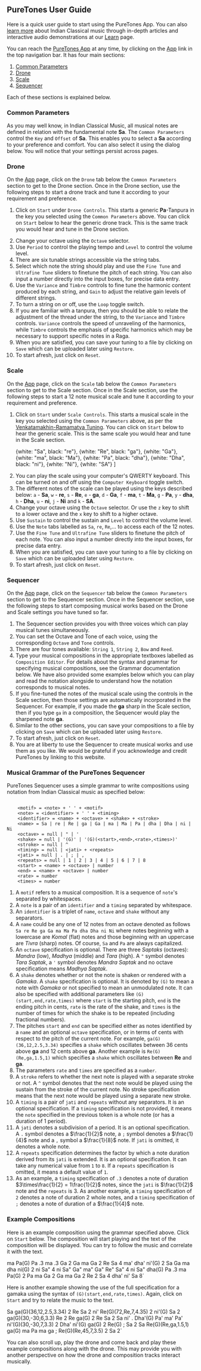 
## PureTones User Guide

Here is a quick user guide to start using the PureTones App. You can also [learn more](/learn/) about Indian Classical music through in-depth articles and interactive audio demonstrations at our [Learn](/learn/) page.

You can reach the [PureTones App](/app/) at any time, by clicking on the [App](/app/) link in the top navigation bar. It has four main sections:

1.  [Common Parameters](#common-parameters)
2.  [Drone](#drone)
3.  [Scale](#scale)
4.  [Sequencer](#sequencer)

Each of these sections is explained below.

### Common Parameters

As you may well know, in Indian Classical Music, all musical notes are defined in relation with the fundamental note **Sa**. The `Common Parameters` control the `Key` and `Offset` of **Sa**. This enables you to select a **Sa** according to your preference and comfort. You can also select it using the dialog below. You will notice that your settings persist across pages.

<CommonPitch />


### Drone

On the [App](/app/) page, click on the `Drone` tab below the `Common Parameters` section to get to the Drone section. Once in the Drone section, use the following steps to start a drone track and tune it according to your requirement and preference.

1.  Click on `Start` under `Drone Controls`. This starts a generic **Pa**-Tanpura in the key you selected using the `Common Parameters` above. You can click on `Start` below to hear the generic drone track. This is the same track you would hear and tune in the Drone section.

<DronePlayer title='Generic Drone without tuning controls' settings={droneSamaGana} />


2.  Change your octave using the `Octave` selector.
3.  Use `Period` to control the playing tempo and `Level` to control the volume level.
4.  There are six tunable strings accessible via the string tabs.
5.  Select which note the string should play and use the `Fine Tune` and `Ultrafine Tune` sliders to finetune the pitch of each string. You can also input a number directly into the input boxes, for precise data entry.
6.  Use the `Variance` and `Timbre` controls to fine tune the harmonic content produced by each string, and `Gain` to adjust the relative gain levels of different strings.
7.  To turn a string on or off, use the `Loop` toggle switch.
8.  If you are familiar with a tanpura, then you should be able to relate the adjustment of the thread under the string, to the `Variance` and `Timbre` controls. `Variance` controls the speed of unraveling of the harmonics, while `Timbre` controls the emphasis of specific harmonics which may be necessary to support specific notes in a Raga.
9.  When you are satisfied, you can save your tuning to a file by clicking on `Save` which can be uploaded later using `Restore`.
10. To start afresh, just click on `Reset`.

### Scale

On the [App](/app/) page, click on the `Scale` tab below the `Common Parameters` section to get to the Scale section. Once in the Scale section, use the following steps to start a 12 note musical scale and tune it according to your requirement and preference.

1.  Click on `Start` under `Scale Controls`. This starts a musical scale in the key you selected using the `Common Parameters` above, as per the [Venkatamakhin-Ramamatya Tuning](/learn/tuningsystems-4/). You can click on `Start` below to hear the generic scale. This is the same scale you would hear and tune in the Scale section.

    {white: "Sa", black: "re"},
    {white: "Re", black: "ga"},
    {white: "Ga"},
    {white: "ma", black: "Ma"},
    {white: "Pa", black: "dha"},
    {white: "Dha", black: "ni"},
    {white: "Ni"},
    {white: "SA"}
]

<ScalePlayer title='Generic Scale without tuning controls' noteSpec={notesSamaGana} scale={scaleSamaGana} />

2.  You can play the scale using your computer's QWERTY keyboard. This can be turned on and off using the `Computer Keyboard` toggle switch.
3.  The different notes of the scale can be played using the keys described below: `a` - **Sa**, `w` - **re**, `s` - **Re**, `e` - **ga**, `d` - **Ga**, `f` - **ma**, `t` - **Ma**, `g` - **Pa**, `y` - **dha**, `h` - **Dha**, `u` - **ni**, `j` - **Ni** and `k` - **SA**.
4.  Change your octave using the `Octave` selector. Or use the `z` key to shift to a lower octave and the `x` key to shift to a higher octave.
5.  Use `Sustain` to control the sustain and `Level` to control the volume level.
6.  Use the `Note` tabs labelled as `Sa`, `re`, `Re`,... to access each of the 12 notes.
7.  Use the `Fine Tune` and `Ultrafine Tune` sliders to finetune the pitch of each note. You can also input a number directly into the input boxes, for precise data entry.
8. When you are satisfied, you can save your tuning to a file by clicking on `Save` which can be uploaded later using `Restore`.
9. To start afresh, just click on `Reset`.

### Sequencer

On the [App](/app/) page, click on the `Sequencer` tab below the `Common Parameters` section to get to the Sequencer section. Once in the Sequencer section, use the following steps to start composing musical works based on the Drone and Scale settings you have tuned so far.

1.  The Sequencer section provides you with three voices which can play musical tunes simultaneously.
2.  You can set the Octave and Tone of each voice, using the corresponding `Octave` and `Tone` controls.
3.  There are four tones available: `String 1`, `String 2`, `Bow` and `Reed`.
4.  Type your musical compositions in the appropriate textboxes labelled as `Composition Editor`. For details about the syntax and grammar for specifying musical compositions, see the Grammar documentation below. We have also provided some examples below which you can play and read the notation alongside to understand how the notation corresponds to musical notes.
5.  If you fine-tuned the notes of the musical scale using the controls in the Scale section, then those settings are automatically incorporated in the Sequencer. For example, if you made the **ga** sharp in the Scale section, then if you type `ga` in a composition, the Sequencer would play the sharpened note **ga**.
6.  Similar to the other sections, you can save your compositions to a file by clicking on `Save` which can be uploaded later using `Restore`.
7. To start afresh, just click on `Reset`.
8.  You are at liberty to use the Sequencer to create musical works and use them as you like. We would be grateful if you acknowledge and credit PureTones by linking to this website.

### Musical Grammar of the PureTones Sequencer

PureTones Sequencer uses a simple grammar to write compositions using notation from Indian Classical music as specified below:

```

    <motif> = <note> + ' ' + <motif>
    <note> = <identifier> + ' ' + <timing>
    <identifier> = <name> + <octave> + <shake> + <stroke>
    <name> = Sa | re | Re | ga | Ga | ma | Ma | Pa | dha | Dha | ni | Ni
    <octave> = null | " | '
    <shake> = null | '(G)' | '(G)(<start>,<end>,<rate>,<times>)'
    <stroke> = null | ^
    <timing> = null | <jati> + <repeats>
    <jati> = null | . | ; | ,
    <repeats> = null | 1 | 2 | 3 | 4 | 5 | 6 | 7 | 8
    <start> = <name> + <octave> | number
    <end> = <name> + <octave> | number
    <rate> = number
    <times> = number

```

1.  A `motif` refers to a musical composition. It is a sequence of `note`'s separated by whitespaces.
2.  A `note` is a pair of an `identifier` and a `timing` separated by whitespace.
3.  An `identifier` is a triplet of `name`, `octave` and `shake` without any separators.
4.  A `name` could be any one of 12 notes from an octave denoted as follows `Sa re Re ga Ga ma Ma Pa dha Dha ni Ni` where notes beginning with a lowercase are *Komal* (flat) notes and those beginning with an uppercase are *Tivra* (sharp) notes. Of course, `Sa` and `Pa` are always capitalized.
5.  An `octave` specification is optional. There are three *Saptaks* (octaves):  *Mandra* (low), *Madhya* (middle) and *Tara* (high). A `"` symbol denotes *Tara Saptak*, a `'` symbol denotes *Mandra Saptak* and no octave specification means *Madhya Saptak*.
6.  A `shake` denotes whether or not the note is shaken or rendered with a *Gamaka*. A `shake` specification is optional. It is denoted by `(G)` to mean a note with *Gamaka* or not specified to mean an unmodulated note. It can also be specified with additional parameters like `(G)(start,end,rate,times)` where `start` is the starting pitch, `end` is the ending pitch in cents, `rate` is the rate of the shake, and `times` is the number of times for which the shake is to be repeated (including fractional numbers).
7.  The pitches `start` and `end` can be specified either as notes identified by a `name` and an optional `octave` specification, or in terms of cents with respect to the pitch of the current note. For example, `ga(G)(36,12,2.5,3.34)` specifies a `shake` which oscillates between 36 cents above **ga** and 12 cents above **ga**. Another example is `Re(G)(Re,ga,1.5,1)` which specifies a `shake` which oscillates between **Re** and **ga**.
8. The parameters `rate` and `times` are specified as a `number`.
9. A `stroke` refers to whether the next note is played with a separate stroke or not. A `^` symbol denotes that the next note would be played using the sustain from the stroke of the current note. No stroke specification means that the next note would be played using a separate new stroke.
10.  A `timing` is a pair of `jati` and `repeats` without any separators. It is an optional specification. If a `timing` specification is not provided, it means the `note` specified in the previous token is a whole note (or has a duration of 1 period).
11.  A `jati` denotes a subdivision of a period. It is an optional specification. A `.` symbol denotes a $\frac{1}{2}$ note, a `;` symbol denotes a $\frac{1}{4}$ note and a `,` symbol a $\frac{1}{8}$ note. If `jati` is omitted, it denotes a whole note.
12.  A `repeats` specification determines the factor by which a note duration derived from its `jati` is extended. It is an optional specification. It can take any numerical value from `1` to `8`. If a `repeats` specification is omitted, it means a default value of `1`.
13. As an example, a `timing` specification of `.3` denotes a note of duration $3\times\frac{1}{2} = 1\frac{1}{2}$ notes, since the `jati` is $\frac{1}{2}$ note and the `repeats` is 3. As another example, a `timing`  specification of `2` denotes a note of duration 2 whole notes, and a `timing` specification of `;` denotes a note of duration of a $\frac{1}{4}$ note.

### Example Compositions

Here is an example composition using the grammar specified above. Click on `Start` below. The composition will start playing and the text of the composition will be displayed. You can try to follow the music and correlate it with the text.

ma Pa(G) Pa .3 ma .3 Ga 2 Ga ma Ga 2 Re Sa 4
ma' dha' ni'(G) 2 Sa Ga ma dha ni(G) 2 ni Sa" 4
ni Sa" Ga" ma" Ga" Re" Sa" 4
ni Sa" dha(G) Pa .3 ma Pa(G) 2 Pa ma Ga 2
Ga ma Ga 2 Re 2 Sa 4
dha' ni' Sa 8`

<MotifPlayer title='Example 1' motif={example1} scale={scaleSamaGana} />


Here is another example showing the use of the full specification for a gamaka using the syntax of `(G)(start,end,rate,times)`. Again, click on `Start` and try to relate the music to the text.

Sa ga(G)(36,12,2.5,3.34) 2 Re Sa 2
ni' Re(G)(72,Re,7,4.35) 2 ni'(G) Sa 2
ga(G)(30,-30,6,3.3) Re 2 Re ga(G) 2 Re Sa 2
Sa ni' . Dha'(G) Pa' ma' Pa' ni'(G)(30,-30,7,3.3) 2 Dha' ni'(G) ga(G) 2 Re(G) ; Sa 2
Sa Re(G)(Re,ga,1.5,1) ga(G) ma Pa ma ga ; Re(G)(Re,45,7,3.5) 2 Sa 2`

<MotifPlayer title='Example 2' motif={example2} scale={scaleSamaGana} />

You can also scroll up, play the drone and come back and play these example compositions along with the drone. This may provide you with another perspective on how the drone and composition tracks interact musically.
